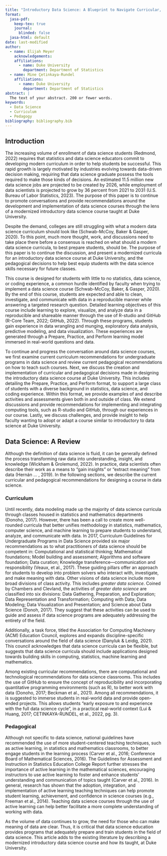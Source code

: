 ```yaml
---
title: "Introductory Data Science: A Blueprint to Navigate Curricular, Pedagogical, and Computational Challenges"
format:
  jasa-pdf:
    keep-tex: true  
    journal:
      blinded: false
  jasa-html: default
date: last-modified
author:
  - name: Elijah Meyer
    acknowledgements: 
    affiliations:
      - name: Duke University
        department: Department of Statistics
  - name: Mine Çetinkaya-Rundel
    affiliations:
      - name: Duke University
        department: Department of Statistics
abstract: |
  The text of your abstract. 200 or fewer words.
keywords:
  - Data Science 
  - Curriculum 
  - Pedagogy
bibliography: bibliography.bib  
---
```


## Introduction {#sec-intro}

The increasing volume of enrollment of data science students (Redmond, 2022) requires that statistics and data science educators commit to developing modern curriculum in order to help students be successful. This rapid growth is largely motivated by industries evolving towards data-driven decision making, requiring that data science graduate possess the tools required to make those kinds of decisions. An estimated 11.5 million new data science jobs are projected to be created by 2026, while employment of data scientists is projected to grow by 36 percent from 2021 to 2031 (U.S. Bureau of Labor Statistics, 2023). The purpose of this paper is to continue to promote conversations and provide recommendations around the development and implementation of data science courses through the lens of a modernized introductory data science course taught at Duke University.

Despite the demand, colleges are still struggling with what a modern data science curriculum should look like (Schwab-McCoy, Baker \& Gasper, 2020). To this point, much more thought, work, and discussions need to take place there before a consensus is reached on what should a modern data science curricula, to best prepare students, should be. The purpose of this paper is to continue the discussion, and present a modernized curricula for an introductory data science course at Duke University, and the pedagogical decisions to help best equip students with the data science skills necessary for future classes. 

This course is designed for students with little to no statistics, data science, or coding experience, a common hurdle identified by faculty when trying to implement a data science course (Schwab-McCoy, Baker, & Gasper, 2020). By the end of this course, students are expected and able to clean, investigate, and communicate with data in a reproducible manner while answering a targeted research question. Detailed learning objectives of this course include learning to explore, visualize, and analyze data in a reproducible and shareable manner through the use of R-studio and GitHub (R-Core Team, 2022; GitHub, 2022). Through these programs, students gain experience in data wrangling and munging, exploratory data analysis, predictive modeling, and data visualization. These experiences are generated through a Prepare, Practice, and Perform learning model immersed in real-world questions and data. 

To continue and progress the conversation around data science courses, we first examine current curriculum recommendations for undergraduate programs in data science and review current pedagogical recommendations on how to teach such courses. Next, we discuss the creation and implementation of curricular and pedagogical decisions made in designing the introductory data science course at Duke University. This includes detailing the Prepare, Practice, and Perform format, to support a large class of students with a diverse background in statistics, data science, and coding experience. Within this format, we provide examples of and describe activities and assessments given both in and outside of class. We extend discussions and provide recommendations for implementing and integrating computing tools, such as R-studio and GitHub, through our experiences in our course. Lastly, we discuss challenges, and provide insight to help faculty wanting to adopt or adapt a course similar to introductory to data science at Duke University.

## Data Science: A Review  {#sec-review}

Although the definition of data science is fluid, it can be generally defined the process transforming raw data into understanding, insight, and knowledge (Wickham \& Grolemund, 2022). In practice, data scientists often describe their work as a means to "gain insights" or "extract meaning" from data (Hernán ... , 2019). In the following sections, we describe the current curricular and pedagogical recommendations for designing a course in data science. 

### Curriculum {#sec-curr}

Until recently, data modeling made up the majority of data science curricula through classes housed in statistics and mathematics departments (Donoho, 2017). However, there has been a call to create more well-rounded curricula that better unifies methodology in statistics, mathematics, computer science, and machine learning to prepare students to understand, analyze, and communicate with data.  In 2017, Curriculum Guidelines for Undergraduate Programs in Data Science provided six major recommendations as to what practitioners of data science should be competent in: Computational and statistical thinking; Mathematical foundations; Model building and assessment; Algorithms and software foundation; Data curation; Knowledge transference—communication and responsibility (Veaux, et al., 2017). These guiding pillars offer an approach for students to develop into problem solvers who interact with, investigate, and make meaning with data. Other visions of data science include more broad divisions of class activity. This includes *greater data science*. Coined by Chambers and Clevland, the activities of *greater data science* are classified into six divisions: Data Gathering, Preparation, and Exploration; Data Representation and Transformation; Computing with Data; Data Modeling; Data Visualization and Presentation; and Science about Data Science (Donoh, 2017). They suggest that these activities can be used to guide and assess if data science programs are adequately addressing the entirety of the field.

Additionally, a task force, titled the Association for Computing Machinery (ACM) Education Council, explores and expands discipline-specific conversations around the field of data science (Danyluk \& Leidig, 2021). This council acknowledges that data science curricula can be flexible, but suggests that data science curricula should include applications designed towards building skills in computing, statistics, machine learning and mathematics.

Among existing curricular recommendations, there are computational and technological recommendations for data science classrooms. This includes the use of GitHub to ensure the concept of reproducibility and incorporating quantitative programming environments (such as R), to better work with data (Donoho, 2017; Beckman et al., 2021). Among all recommendations, it is suggested to immerse students in real-world data and provide open-ended projects. This allows students "early exposure to and experience with the full data science cycle", in a practical real-world context (Lui \& Huang, 2017; CETINKAYA-RUNDEL, et al., 2022, pg. 3).

 
### Pedagogical {#sec-ped}

Although not specific to data science, national guidelines have recommended the use of more student-centered teaching techniques, such as active learning, in statistics and mathematics classrooms, to better engage students in the learning process (Carver et al., 2016; Conference Board of Mathematical Sciences, 2016). The Guidelines for Assessment and Instruction in Statistics Education College Report further stresses the importance of active learning in the mathematical sciences, encouraging instructors to use active learning to foster and enhance students’ understanding and communication of topics taught (Carver et al., 2016). In general, research has shown that the adoption, integration, and implementation of active learning teaching techniques can help promote student learning, achievement, and confidence in science courses (e.g., Freeman et al., 2014). Teaching data science courses through the use of active learning can help better facilitate a more complete understanding of working with data.


As the volume of data continues to grow, the need for those who can make meaning of data are clear. Thus, it is critical that data science education provides programs that adequately prepare and train students in the field of data science. This article adds to the existing literature by describing a modernized introductory data science course and how its taught, at Duke University.






















